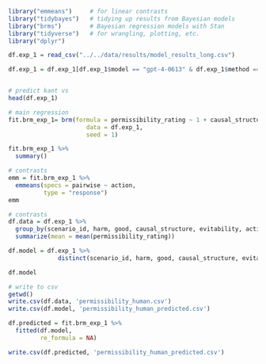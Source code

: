 ```r
library("emmeans")     # for linear contrasts
library("tidybayes")   # tidying up results from Bayesian models
library("brms")        # Bayesian regression models with Stan
library("tidyverse")   # for wrangling, plotting, etc. 
library("dplyr")
```

```r

df.exp_1 = read_csv("../../data/results/model_results_long.csv")

df.exp_1 = df.exp_1[df.exp_1$model == "gpt-4-0613" & df.exp_1$method == "0shot",]


# predict kant vs
head(df.exp_1)

```
```r
# main regression
fit.brm_exp_1= brm(formula = permissibility_rating ~ 1 + causal_structure + evitability + action + (1 | scenario_id),
                      data = df.exp_1,
                      seed = 1)
```

```r
fit.brm_exp_1 %>% 
  summary()
```
```r
# contrasts
emm = fit.brm_exp_1 %>% 
  emmeans(specs = pairwise ~ action,
          type = "response")
emm
```

```r
# contrasts
df.data = df.exp_1 %>%
  group_by(scenario_id, harm, good, causal_structure, evitability, action) %>% 
  summarize(mean = mean(permissibility_rating))

df.model = df.exp_1 %>% 
              distinct(scenario_id, harm, good, causal_structure, evitability, action)

df.model

# write to csv 
getwd()
write.csv(df.data, 'permissibility_human.csv')
write.csv(df.model, 'permissibility_human_predicted.csv')

df.predicted = fit.brm_exp_1 %>% 
  fitted(df.model,
         re_formula = NA)

write.csv(df.predicted, 'permissibility_human_predicted.csv')

```
